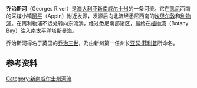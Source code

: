 {{noteTA
|T=zh-cn:乔治斯河; zh-tw:喬治斯河; zh-hk:佐治河;
|1=zh-cn:乔治斯河; zh-tw:喬治斯河; zh-hk:佐治河;
}}
{{coord|-33.964|150.981|display=title}}
{{Infobox River 
  | river_name = 乔治斯河<br />Georges River
  | image_name = PortHacking-Sydney-Ria.jpg
  | caption = <small>乔治斯河下游</small>
  | origin = [[阿平|阿平]]
  | mouth = [[植物湾|植物湾]]
  | basin_countries = [[澳大利亚|澳大利亚]]
  | length = 96 km<ref name="council">[http://www.campbelltown.nsw.gov.au/default.asp?iSubCatID=1448&iNavCatID=1402 Georges River information page, ''Campbelltown City Council''] {{webarchive|url=https://web.archive.org/web/20080730073911/http://www.campbelltown.nsw.gov.au/default.asp?iNavCatID=1402&iSubCatID=1448 |date=2008-07-30 }}</ref>
  | elevation = 350 m<ref name="council" />
  | discharge = 
  | watershed = 960 km<sup>2</sup><ref name="council" />
}}

'''乔治斯河'''（Georges River）是[[澳大利亚|澳大利亚]][[新南威尔士州|新南威尔士州]]的一条河流。它在[[悉尼|悉尼]]西南的采煤小镇[[阿平|阿平]]（Appin）附近发源，发源后向北流经悉尼西南的[[坎贝尔敦|坎贝尔敦]]和[[利物浦_(新南威尔士州)|利物浦]]。在离利物浦不远处转向东流淌，经过悉尼南部诸区，最终在[[植物湾|植物湾]]（Botany Bay）注入[[南太平洋|南太平洋]][[塔斯曼海|塔斯曼海]]。

乔治斯河得名于英国的[[乔治三世_(英国)|乔治三世]]，乃由新州第一任州长[[亚瑟·菲利普|亚瑟·菲利普]]所命名。

==参考资料==
{{reflist}}

{{DEFAULTSORT:Georges River}}
[[Category:新南威尔士州河流|Category:新南威尔士州河流]]